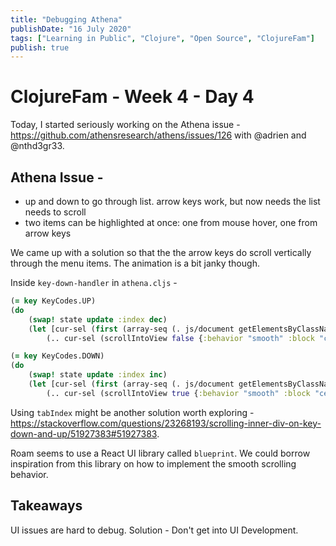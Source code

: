 ```yaml
---
title: "Debugging Athena"
publishDate: "16 July 2020"
tags: ["Learning in Public", "Clojure", "Open Source", "ClojureFam"]
publish: true
---
```


# ClojureFam - Week 4 - Day 4

Today, I started seriously working on the Athena issue - https://github.com/athensresearch/athens/issues/126 with @adrien and @nthd3gr33.

## Athena Issue -

- up and down to go through list. arrow keys work, but now needs the list needs to scroll
- two items can be highlighted at once: one from mouse hover, one from arrow keys

We came up with a solution so that the the arrow keys do scroll vertically through the menu items. The animation is a bit janky though.

Inside `key-down-handler` in `athena.cljs` -

```clojure
(= key KeyCodes.UP)
(do
    (swap! state update :index dec)
    (let [cur-sel (first (array-seq (. js/document getElementsByClassName "selected")))]
        (.. cur-sel (scrollIntoView false {:behavior "smooth" :block "center"}))))

(= key KeyCodes.DOWN)
(do
    (swap! state update :index inc)
    (let [cur-sel (first (array-seq (. js/document getElementsByClassName "selected")))]
        (.. cur-sel (scrollIntoView true {:behavior "smooth" :block "center"}))))
```

Using `tabIndex` might be another solution worth exploring - https://stackoverflow.com/questions/23268193/scrolling-inner-div-on-key-down-and-up/51927383#51927383.

Roam seems to use a React UI library called `blueprint`. We could borrow inspiration from this library on how to implement the smooth scrolling behavior.

## Takeaways

UI issues are hard to debug. Solution - Don't get into UI Development.
